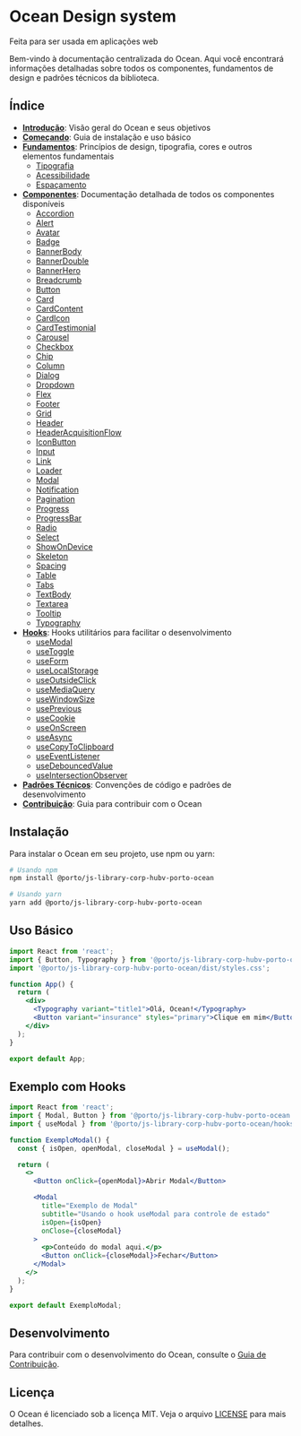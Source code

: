
<Meta title="Boas vindas" />

<div style={{ height: '300px', borderRadius: '8px', backgroundColor: '#d1effe', color: 'white', padding: '2rem' }}>
  <h1>Ocean Design system</h1>
  <p>Feita para ser usada em aplicações web</p>
</div>

<p >Bem-vindo à documentação centralizada do Ocean. Aqui você encontrará informações detalhadas sobre todos os componentes, fundamentos de design e padrões técnicos da biblioteca.</p>

## Índice

- **[Introdução](./introduction.md)**: Visão geral do Ocean e seus objetivos
- **[Começando](./getting-started.md)**: Guia de instalação e uso básico
- **[Fundamentos](./foundations/)**: Princípios de design, tipografia, cores e outros elementos fundamentais
  - [Tipografia](./foundations/typography.md)
  - [Acessibilidade](./foundations/accessibility.md)
  - [Espaçamento](./foundations/spacing.md)
- **[Componentes](./components/)**: Documentação detalhada de todos os componentes disponíveis
  - [Accordion](./components/accordion.md)
  - [Alert](./components/alert.md)
  - [Avatar](./components/avatar.md)
  - [Badge](./components/badge.md)
  - [BannerBody](./components/banner-body.md)
  - [BannerDouble](./components/banner-double.md)
  - [BannerHero](./components/banner-hero.md)
  - [Breadcrumb](./components/breadcrumb.md)
  - [Button](./components/button.md)
  - [Card](./components/card.md)
  - [CardContent](./components/card-content.md)
  - [CardIcon](./components/card-icon.md)
  - [CardTestimonial](./components/card-testimonial.md)
  - [Carousel](./components/carousel.md)
  - [Checkbox](./components/checkbox.md)
  - [Chip](./components/chip.md)
  - [Column](./components/column.md)
  - [Dialog](./components/dialog.md)
  - [Dropdown](./components/dropdown.md)
  - [Flex](./components/flex.md)
  - [Footer](./components/footer.md)
  - [Grid](./components/grid.md)
  - [Header](./components/header.md)
  - [HeaderAcquisitionFlow](./components/header-acquisition-flow.md)
  - [IconButton](./components/icon-button.md)
  - [Input](./components/input.md)
  - [Link](./components/link.md)
  - [Loader](./components/loader.md)
  - [Modal](./components/modal.md)
  - [Notification](./components/notification.md)
  - [Pagination](./components/pagination.md)
  - [Progress](./components/progress.md)
  - [ProgressBar](./components/progress-bar.md)
  - [Radio](./components/radio.md)
  - [Select](./components/select.md)
  - [ShowOnDevice](./components/show-on-device.md)
  - [Skeleton](./components/skeleton.md)
  - [Spacing](./components/spacing.md)
  - [Table](./components/table.md)
  - [Tabs](./components/tabs.md)
  - [TextBody](./components/text-body.md)
  - [Textarea](./components/textarea.md)
  - [Tooltip](./components/tooltip.md)
  - [Typography](./components/typography.md)
- **[Hooks](./hooks/)**: Hooks utilitários para facilitar o desenvolvimento
  - [useModal](./hooks/use-modal.md)
  - [useToggle](./hooks/use-toggle.md)
  - [useForm](./hooks/use-form.md)
  - [useLocalStorage](./hooks/use-local-storage.md)
  - [useOutsideClick](./hooks/use-outside-click.md)
  - [useMediaQuery](./hooks/use-media-query.md)
  - [useWindowSize](./hooks/use-window-size.md)
  - [usePrevious](./hooks/use-previous.md)
  - [useCookie](./hooks/use-cookie.md)
  - [useOnScreen](./hooks/use-on-screen.md)
  - [useAsync](./hooks/use-async.md)
  - [useCopyToClipboard](./hooks/use-copy-to-clipboard.md)
  - [useEventListener](./hooks/use-event-listener.md)
  - [useDebouncedValue](./hooks/use-debounced-value.md)
  - [useIntersectionObserver](./hooks/use-intersection-observer.md)
- **[Padrões Técnicos](./technical-patterns.md)**: Convenções de código e padrões de desenvolvimento
- **[Contribuição](./contributing.md)**: Guia para contribuir com o Ocean

## Instalação

Para instalar o Ocean em seu projeto, use npm ou yarn:

```bash
# Usando npm
npm install @porto/js-library-corp-hubv-porto-ocean

# Usando yarn
yarn add @porto/js-library-corp-hubv-porto-ocean
```

## Uso Básico

```jsx
import React from 'react';
import { Button, Typography } from '@porto/js-library-corp-hubv-porto-ocean';
import '@porto/js-library-corp-hubv-porto-ocean/dist/styles.css';

function App() {
  return (
    <div>
      <Typography variant="title1">Olá, Ocean!</Typography>
      <Button variant="insurance" styles="primary">Clique em mim</Button>
    </div>
  );
}

export default App;
```

## Exemplo com Hooks

```jsx
import React from 'react';
import { Modal, Button } from '@porto/js-library-corp-hubv-porto-ocean';
import { useModal } from '@porto/js-library-corp-hubv-porto-ocean/hooks';

function ExemploModal() {
  const { isOpen, openModal, closeModal } = useModal();

  return (
    <>
      <Button onClick={openModal}>Abrir Modal</Button>

      <Modal
        title="Exemplo de Modal"
        subtitle="Usando o hook useModal para controle de estado"
        isOpen={isOpen}
        onClose={closeModal}
      >
        <p>Conteúdo do modal aqui.</p>
        <Button onClick={closeModal}>Fechar</Button>
      </Modal>
    </>
  );
}

export default ExemploModal;
```

## Desenvolvimento

Para contribuir com o desenvolvimento do Ocean, consulte o [Guia de Contribuição](./contributing.md).

## Licença

O Ocean é licenciado sob a licença MIT. Veja o arquivo [LICENSE](../LICENSE) para mais detalhes.
